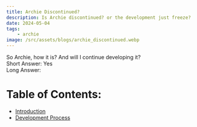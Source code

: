 ```yaml
---
title: Archie Discontinued? 
description: Is Archie discontinued? or the development just freeze?
date: 2024-05-04
tags: 
    - archie
image: /src/assets/blogs/archie_discontinued.webp
---
```


So Archie, how it is? And will I continue developing it?
<br/> Short Answer: Yes
<br/> Long Answer:

# Table of Contents:

+ [Introduction](#introduction)
+ [Development Process](#development-process)